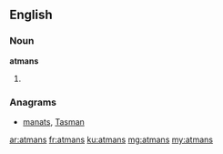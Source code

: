 ==English==

===Noun===
'''atmans'''

# {{plural of|atman}}

===Anagrams===
* [[manats#English|manats]], [[Tasman#English|Tasman]]

[[ar:atmans]]
[[fr:atmans]]
[[ku:atmans]]
[[mg:atmans]]
[[my:atmans]]